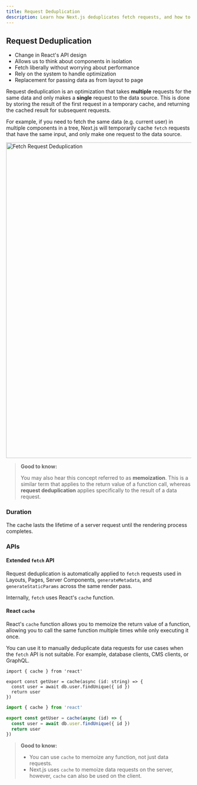 ```yaml
---
title: Request Deduplication
description: Learn how Next.js deduplicates fetch requests, and how to use the React cache function.
---
```


## Request Deduplication

- Change in React's API design
- Allows us to think about components in isolation
- Fetch liberally without worrying about performance
- Rely on the system to handle optimization
- Replacement for passing data as from layout to page

Request deduplication is an optimization that takes **multiple** requests for the same data and only makes a **single** request to the data source. This is done by storing the result of the first request in a temporary cache, and returning the cached result for subsequent requests.

For example, if you need to fetch the same data (e.g. current user) in multiple components in a tree, Next.js will temporarily cache `fetch` requests that have the same input, and only make one request to the data source.

<Image
  alt="Fetch Request Deduplication"
  srcLight="/docs/light/deduplicated-fetch-requests.png"
  srcDark="/docs/dark/deduplicated-fetch-requests.png"
  width="1600"
  height="857"
/>

> **Good to know:**
>
> You may also hear this concept referred to as **memoization**. This is a similar term that applies to the return value of a function call, whereas **request deduplication** applies specifically to the result of a data request.

### Duration

The cache lasts the lifetime of a server request until the rendering process completes.

### APIs

#### Extended `fetch` API

Request deduplication is automatically applied to `fetch` requests used in Layouts, Pages, Server Components, `generateMetadata`, and `generateStaticParams` across the same render pass.

Internally, `fetch` uses React's `cache` function.

#### React `cache`

React's `cache` function allows you to memoize the return value of a function, allowing you to call the same function multiple times while only executing it once.

You can use it to manually deduplicate data requests for use cases when the `fetch` API is not suitable. For example, database clients, CMS clients, or GraphQL.

```tsx filename="utils/get-user.ts" switcher
import { cache } from 'react'

export const getUser = cache(async (id: string) => {
  const user = await db.user.findUnique({ id })
  return user
})
```

```jsx filename="utils/get-user.js" switcher
import { cache } from 'react'

export const getUser = cache(async (id) => {
  const user = await db.user.findUnique({ id })
  return user
})
```

> **Good to know:**
>
> - You can use `cache` to memoize any function, not just data requests.
> - Next.js uses `cache` to memoize data requests on the server, however, `cache` can also be used on the client.
